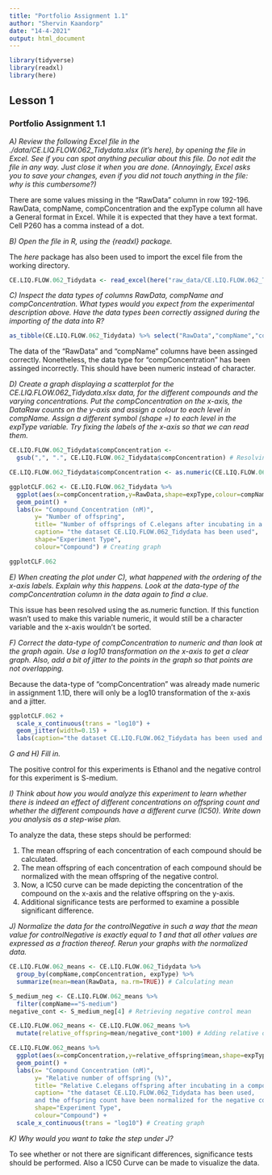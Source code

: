 ```yaml
---
title: "Portfolio Assignment 1.1"
author: "Shervin Kaandorp"
date: "14-4-2021"
output: html_document
---
```

```R
library(tidyverse)
library(readxl)
library(here)
```

## Lesson 1

### Portfolio Assignment 1.1

_A) Review the following Excel file in the ./data/CE.LIQ.FLOW.062_Tidydata.xlsx (it’s here), by opening the file in Excel. See if you can spot anything peculiar about this file. Do not edit the file in any way. Just close it when you are done. (Annoyingly, Excel asks you to save your changes, even if you did not touch anything in the file: why is this cumbersome?)_

There are some values missing in the "RawData" column in row 192-196. RawData, compName, compConcentration and the expType column all have a General format in Excel. While it is expected that they have a text format. Cell P260 has a comma instead of a dot.

_B) Open the file in R, using the {readxl} package. _

The _here_ package has also been used to import the excel file from the working directory.

```R
CE.LIQ.FLOW.062_Tidydata <- read_excel(here("raw_data/CE.LIQ.FLOW.062_Tidydata.xlsx"))
```

_C) Inspect the data types of columns RawData, compName and compConcentration. What types would you expect from the experimental description above. Have the data types been correctly assigned during the importing of the data into R? _

```R
as_tibble(CE.LIQ.FLOW.062_Tidydata) %>% select("RawData","compName","compConcentration") %>% str()
```

The data of the "RawData" and "compName" columns have been assinged correctly. Nonetheless, the data type for "compConcentration" has been assinged incorrectly. This should have been numeric instead of character.

_D) Create a graph displaying a scatterplot for the CE.LIQ.FLOW.062_Tidydata.xlsx data, for the different compounds and the varying concentrations. Put the compConcentration on the x-axis, the DataRaw counts on the y-axis and assign a colour to each level in compName. Assign a different symbol (shape =) to each level in the expType variable. Try fixing the labels of the x-axis so that we can read them. _

```R
CE.LIQ.FLOW.062_Tidydata$compConcentration <- 
  gsub(",", ".", CE.LIQ.FLOW.062_Tidydata$compConcentration) # Resolving issue comma in cell P260.

CE.LIQ.FLOW.062_Tidydata$compConcentration <- as.numeric(CE.LIQ.FLOW.062_Tidydata$compConcentration, na.rm=TRUE) # Change type of compConcentration to numeric

ggplotCLF.062 <- CE.LIQ.FLOW.062_Tidydata %>% 
  ggplot(aes(x=compConcentration,y=RawData,shape=expType,colour=compName)) +
  geom_point() +
  labs(x= "Compound Concentration (nM)",
       y= "Number of offspring",
       title= "Number of offsprings of C.elegans after incubating in a compound",
       caption= "the dataset CE.LIQ.FLOW.062_Tidydata has been used",
       shape="Experiment Type",
       colour="Compound") # Creating graph

ggplotCLF.062
```

_E) When creating the plot under C), what happened with the ordering of the x-axis labels. Explain why this happens. Look at the data-type of the compConcentration column in the data again to find a clue._

This issue has been resolved using the as.numeric function. If this function wasn't used to make this variable numeric, it would still be a character variable and the x-axis wouldn't be sorted.

_F) Correct the data-type of compConcentration to numeric and than look at the graph again. Use a log10 transformation on the x-axis to get a clear graph. Also, add a bit of jitter to the points in the graph so that points are not overlapping._

Because the data-type of "compConcentration" was already made numeric in assignment 1.1D, there will only be a log10 transformation of the x-axis and a jitter.

```R
ggplotCLF.062 + 
  scale_x_continuous(trans = "log10") + 
  geom_jitter(width=0.15) + 
  labs(caption="the dataset CE.LIQ.FLOW.062_Tidydata has been used and a jitter of 0.15 has been added.")
````

_G and H) Fill in. _

The positive control for this experiments is Ethanol and the negative control for this experiment is S-medium.

_I) Think about how you would analyze this experiment to learn whether there is indeed an effect of different concentrations on offspring count and whether the different compounds have a different curve (IC50). Write down you analysis as a step-wise plan._

To analyze the data, these steps should be performed:

1. The mean offspring of each concentration of each compound should be calculated.
2. The mean offspring of each concentration of each compound should be normalized with the mean offspring of the negative control.
3. Now, a IC50 curve can be made depicting the concentration of the compound on the x-axis and the relative offspring on the y-axis.
4. Additional significance tests are performed to examine a possible significant difference.

_J) Normalize the data for the controlNegative in such a way that the mean value for controlNegative is exactly equal to 1 and that all other values are expressed as a fraction thereof. Rerun your graphs with the normalized data._

```R
CE.LIQ.FLOW.062_means <- CE.LIQ.FLOW.062_Tidydata %>%
  group_by(compName,compConcentration, expType) %>% 
  summarize(mean=mean(RawData, na.rm=TRUE)) # Calculating mean

S_medium_neg <- CE.LIQ.FLOW.062_means %>% 
  filter(compName=="S-medium")
negative_cont <- S_medium_neg[4] # Retrieving negative control mean

CE.LIQ.FLOW.062_means <- CE.LIQ.FLOW.062_means %>% 
  mutate(relative_offspring=mean/negative_cont*100) # Adding relative offspring count

CE.LIQ.FLOW.062_means %>%
  ggplot(aes(x=compConcentration,y=relative_offspring$mean,shape=expType,colour=compName)) +
  geom_point() +
  labs(x= "Compound Concentration (nM)",
       y= "Relative number of offspring (%)",
       title= "Relative C.elegans offspring after incubating in a compound",
       caption= "the dataset CE.LIQ.FLOW.062_Tidydata has been used, 
       and the offspring count have been normalized for the negative control.",
       shape="Experiment Type",
       colour="Compound") +
  scale_x_continuous(trans = "log10") # Creating graph
```

_K) Why would you want to take the step under J?_

To see whether or not there are significant differences, significance tests should be performed. Also a IC50 Curve can be made to visualize the data.